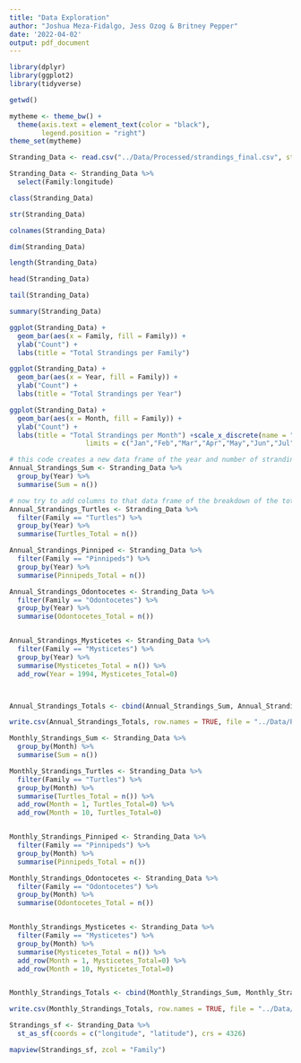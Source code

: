 ```yaml
---
title: "Data Exploration"
author: "Joshua Meza-Fidalgo, Jess Ozog & Britney Pepper"
date: '2022-04-02'
output: pdf_document
---
```


```r
library(dplyr)
library(ggplot2)
library(tidyverse)

getwd()

mytheme <- theme_bw() +
  theme(axis.text = element_text(color = "black"), 
        legend.position = "right")
theme_set(mytheme)
```


```r
Stranding_Data <- read.csv("../Data/Processed/strandings_final.csv", stringsAsFactors = TRUE)

Stranding_Data <- Stranding_Data %>%
  select(Family:longitude)
```


```r
class(Stranding_Data)

str(Stranding_Data)

colnames(Stranding_Data)

dim(Stranding_Data)

length(Stranding_Data)
```

```r
head(Stranding_Data)

tail(Stranding_Data)
```

```r
summary(Stranding_Data)
```

```r
ggplot(Stranding_Data) +
  geom_bar(aes(x = Family, fill = Family)) +
  ylab("Count") +
  labs(title = "Total Strandings per Family")

ggplot(Stranding_Data) +
  geom_bar(aes(x = Year, fill = Family)) +
  ylab("Count") +
  labs(title = "Total Strandings per Year")

ggplot(Stranding_Data) +
  geom_bar(aes(x = Month, fill = Family)) +
  ylab("Count") +
  labs(title = "Total Strandings per Month") +scale_x_discrete(name = "Month",
                   limits = c("Jan","Feb","Mar","Apr","May","Jun","Jul","Aug","Sep","Oct","Nov","Dec"))
```


```r
# this code creates a new data frame of the year and number of strandings that year
Annual_Strandings_Sum <- Stranding_Data %>%
  group_by(Year) %>%
  summarise(Sum = n())

# now try to add columns to that data frame of the breakdown of the totals of each group
Annual_Strandings_Turtles <- Stranding_Data %>%
  filter(Family == "Turtles") %>%
  group_by(Year) %>%
  summarise(Turtles_Total = n())

Annual_Strandings_Pinniped <- Stranding_Data %>%
  filter(Family == "Pinnipeds") %>%
  group_by(Year) %>%
  summarise(Pinnipeds_Total = n())

Annual_Strandings_Odontocetes <- Stranding_Data %>%
  filter(Family == "Odontocetes") %>%
  group_by(Year) %>%
  summarise(Odontocetes_Total = n())


Annual_Strandings_Mysticetes <- Stranding_Data %>%
  filter(Family == "Mysticetes") %>%
  group_by(Year) %>%
  summarise(Mysticetes_Total = n()) %>%
  add_row(Year = 1994, Mysticetes_Total=0)



Annual_Strandings_Totals <- cbind(Annual_Strandings_Sum, Annual_Strandings_Turtles[,2], Annual_Strandings_Pinniped[,2], Annual_Strandings_Mysticetes[,2], Annual_Strandings_Odontocetes[,2])

write.csv(Annual_Strandings_Totals, row.names = TRUE, file = "../Data/Processed/annual_strandings_totals.csv")

```


```r
Monthly_Strandings_Sum <- Stranding_Data %>%
  group_by(Month) %>%
  summarise(Sum = n())

Monthly_Strandings_Turtles <- Stranding_Data %>%
  filter(Family == "Turtles") %>%
  group_by(Month) %>%
  summarise(Turtles_Total = n()) %>%
  add_row(Month = 1, Turtles_Total=0) %>%
  add_row(Month = 10, Turtles_Total=0)


Monthly_Strandings_Pinniped <- Stranding_Data %>%
  filter(Family == "Pinnipeds") %>%
  group_by(Month) %>%
  summarise(Pinnipeds_Total = n())

Monthly_Strandings_Odontocetes <- Stranding_Data %>%
  filter(Family == "Odontocetes") %>%
  group_by(Month) %>%
  summarise(Odontocetes_Total = n())


Monthly_Strandings_Mysticetes <- Stranding_Data %>%
  filter(Family == "Mysticetes") %>%
  group_by(Month) %>%
  summarise(Mysticetes_Total = n()) %>%
  add_row(Month = 1, Mysticetes_Total=0) %>%
  add_row(Month = 10, Mysticetes_Total=0)


Monthly_Strandings_Totals <- cbind(Monthly_Strandings_Sum, Monthly_Strandings_Turtles[,2], Monthly_Strandings_Pinniped[,2], Monthly_Strandings_Mysticetes[,2], Monthly_Strandings_Odontocetes[,2])

write.csv(Monthly_Strandings_Totals, row.names = TRUE, file = "../Data/Processed/monthly_strandings_totals.csv")
```



```r
Strandings_sf <- Stranding_Data %>%
  st_as_sf(coords = c("longitude", "latitude"), crs = 4326)

mapview(Strandings_sf, zcol = "Family")
```